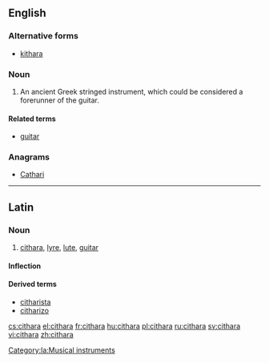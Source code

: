 ==English==

===Alternative forms===
* [[kithara]]

===Noun===
{{en-noun|s|pl2=citharai}}

# {{musici}} An ancient Greek stringed instrument, which could be considered a forerunner of the guitar.  

====Related terms====
* [[guitar]]

===Anagrams===
* [[Cathari#English|Cathari]]

----
==Latin==

===Noun===
{{la-noun|cithara|citharae|citharae|f|first}}

# [[#English|cithara]], [[lyre]], [[lute]], [[guitar]]

====Inflection====
{{la-decl-1st|cithar}}

====Derived terms====
* [[citharista]]
* [[citharizo]]

[[Category:la:Musical instruments]]

[[cs:cithara]]
[[el:cithara]]
[[fr:cithara]]
[[hu:cithara]]
[[pl:cithara]]
[[ru:cithara]]
[[sv:cithara]]
[[vi:cithara]]
[[zh:cithara]]